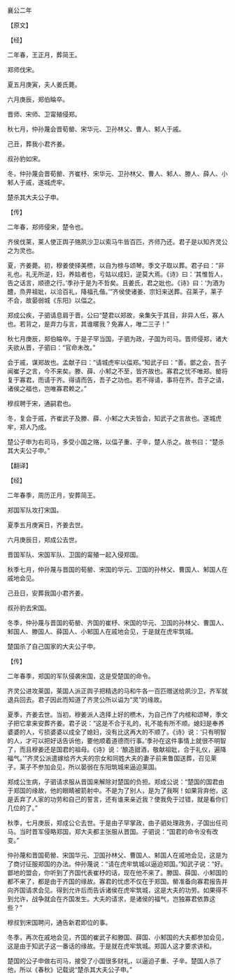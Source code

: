 

襄公二年

【原文】

【经】

二年春，王正月，葬简王。

郑师伐宋。

夏五月庚寅，夫人姜氏薨。

六月庚辰，郑伯睔卒。

晋师、宋师、卫甯殖侵郑。

秋七月，仲孙蔑会晋荀罃、宋华元、卫孙林父、曹人、邾人于戚。

己丑，葬我小君齐姜。

叔孙豹如宋。

冬，仲孙蔑会晋荀罃、齐崔杼、宋华元、卫孙林父、曹人、邾人、滕人、薛人、小邾人于戚，遂城虎牢。

楚杀其大夫公子申。

【传】

二年春，郑师侵宋，楚令也。

齐侯伐莱，莱人使正舆子赂夙沙卫以索马牛皆百匹，齐师乃还。君子是以知齐灵公之为灵也。

夏，齐姜薨。初，穆姜使择美槚，以自为榇与颂琴。季文子取以葬。君子曰：“非礼也。礼无所逆，妇，养姑者也，亏姑以成妇，逆莫大焉。《诗》曰：‘其惟哲人，告之话言，顺德之行。’季孙于是为不哲矣。且姜氏，君之妣也。《诗》曰：‘为酒为醴，烝畀祖妣，以洽百礼，降福孔偕。’”齐侯使诸姜、宗妇来送葬。召莱子，莱子不会，故晏弱城《东阳》以偪之。

郑成公疾，子驷请息肩于晋。公曰“楚君以郑故，亲集矢于其目，非异人任，寡人也。若背之，是弃力与言，其谁暱我？免寡人，唯二三子！”

秋七月庚辰，郑伯睔卒。于是子罕当国，子驷为政，子国为司马。晋师侵郑，诸大夫欲从晋，子驷曰：“官命未改。”

会于戚，谋郑故也。孟献子曰：“请城虎牢以偪郑。”知武子曰：“善。鄫之会，吾子闻崔子之言，今不来矣。滕、薛、小邾之不至，皆齐故也。寡君之忧不唯郑。罃将复于寡君，而请于齐。得请而告，吾子之功也。若不得请，事将在齐。吾子之请，诸侯之福也，岂唯寡君赖之。”

穆叔聘于宋，通嗣君也。

冬，复会于戚，齐崔武子及滕、薛、小邾之大夫皆会，知武子之言故也。遂城虎牢，郑人乃成。

楚公子申为右司马，多受小国之赂，以偪子重、子辛，楚人杀之。故书曰：“楚杀其大夫公子申。”

【翻译】

【经】

二年春季，周历正月，安葬简王。

郑国军队攻打宋国。

夏季五月庚寅日，齐姜去世。

六月庚辰日，郑成公去世。

晋国军队、宋国军队、卫国的甯殖一起入侵郑国。

秋季七月，仲孙蔑与晋国的荀罃、宋国的华元、卫国的孙林父、曹国人、邾国人在戚地会见。

己丑日，安葬我国小君齐姜。

叔孙豹去宋国。

冬季，仲孙蔑与晋国的荀罃、齐国的崔杼、宋国的华元、卫国的孙林父、曹国人、邾国人、滕国人、薛国人、小邾国人在戚地会见，于是就在虎牢筑城。

楚国杀了自己国家的大夫公子申。

【传】

二年春季，郑国的军队侵袭宋国，这是受楚国的命令。

齐灵公进攻莱国，莱国人派正舆子把精选的马和牛各一百匹赠送给夙沙卫，齐军就退兵回去。君子因此而知道了齐灵公所以谥为“灵”的缘故。

夏季，齐姜去世。当初，穆姜派人选择上好的槚木，为自己作了内棺和颂琴，季文子把它拿来安葬齐姜。君子说：“这是不合于礼的，礼不能有所不顺。媳妇是奉养婆婆的人，亏损婆婆以成全了媳妇，没有比这再大的不顺了。《诗》说：‘只有明智的人，才可以把好话告诉他，要他顺着道德而行事。’季孙在这件事情上就很不明智了，而且穆姜还是国君的祖母。《诗》说：‘酿造甜酒，敬献祖妣，合于礼仪，遍降福气。’”齐灵公派遣嫁给齐大夫的宗女和同姓大夫的妻子前来鲁国送葬，召见莱子。莱子不参加会见，所以晏弱在东阳筑城来逼迫莱国。

郑成公生病，子驷请求服从晋国来解除对楚国的负担。郑成公说：“楚国的国君由于郑国的缘故，他的眼睛被箭射中。不是为了别人，是为了我啊！如果背弃他，这是丢弃了人家的功劳和自己的誓言，还有谁来亲近我？使我免于过错，就是看你们几位的了。”

秋季，七月庚辰，郑成公仑去世。于是由子罕掌政，由子驷处理政务，子国出任司马。当时晋军侵略郑国，郑大夫都主张服从晋国。子驷说：“国君的命令没有改变。”

仲孙蔑和晋国荀罃、宋国华元、卫国孙林父、曹国人、邾国人在戚地会见，这是为了商讨征服郑国的办法。仲孙蔑说：“请在虎牢筑城以逼迫郑国。”知武子说：“好。鄫地的盟会，你听到了齐国代表崔杼的话，现在他不来了。滕国、薛国、小邾国的都不来了，都是由于齐国的缘故。寡君的忧虑不仅在于郑国。罃准备向寡君报告并向齐国请求会见。得到允许后而告诉诸侯在虎牢筑城，这是大夫的功劳。如果得不到允许，战争就会在齐国发生。大夫的请求，是诸侯的福气，岂独寡君依靠这些？”

穆叔到宋国聘问，通告新君即位的事。

冬季，再次在戚地会见，齐国的崔武子和滕国、薛国、小邾国的大夫都参加会见，这是由于知武子这一番话的缘故。于是就在虎牢筑城。郑国人这才要求讲和。

楚国的公子申做右司马，接受了小国很多财礼，以逼迫子重、子辛。楚国人杀了他，所以《春秋》记载说“楚杀其大夫公子申。”


